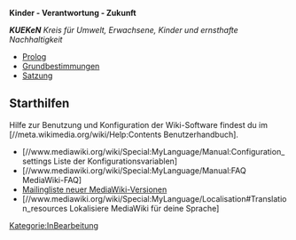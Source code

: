 '''Kinder - Verantwortung - Zukunft'''

'''''KUEKeN''' Kreis für Umwelt, Erwachsene, Kinder und ernsthafte Nachhaltigkeit''

* [[Prolog]]
* [[Grundbestimmungen]]
* [[Satzung]]



== Starthilfen ==

Hilfe zur Benutzung und Konfiguration der Wiki-Software findest du im [//meta.wikimedia.org/wiki/Help:Contents Benutzerhandbuch].


* [//www.mediawiki.org/wiki/Special:MyLanguage/Manual:Configuration_settings Liste der Konfigurationsvariablen]
* [//www.mediawiki.org/wiki/Special:MyLanguage/Manual:FAQ MediaWiki-FAQ]
* [https://lists.wikimedia.org/mailman/listinfo/mediawiki-announce Mailingliste neuer MediaWiki-Versionen]
* [//www.mediawiki.org/wiki/Special:MyLanguage/Localisation#Translation_resources Lokalisiere MediaWiki für deine Sprache]


[[Kategorie:InBearbeitung]]